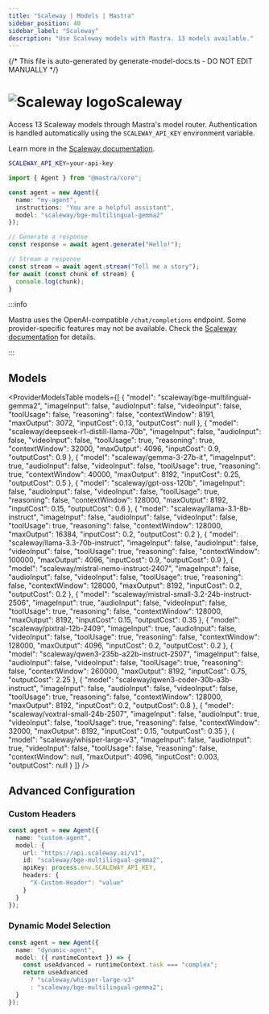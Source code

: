 ```yaml
---
title: "Scaleway | Models | Mastra"
sidebar_position: 40
sidebar_label: "Scaleway"
description: "Use Scaleway models with Mastra. 13 models available."
---
```


{/* This file is auto-generated by generate-model-docs.ts - DO NOT EDIT MANUALLY */}



# <img src="https://models.dev/logos/scaleway.svg" alt="Scaleway logo" className="inline w-8 h-8 mr-2 align-middle dark:invert dark:brightness-0 dark:contrast-200" />Scaleway

Access 13 Scaleway models through Mastra's model router. Authentication is handled automatically using the `SCALEWAY_API_KEY` environment variable.

Learn more in the [Scaleway documentation](https://www.scaleway.com/en/docs/generative-apis/).

```bash
SCALEWAY_API_KEY=your-api-key
```

```typescript
import { Agent } from "@mastra/core";

const agent = new Agent({
  name: "my-agent",
  instructions: "You are a helpful assistant",
  model: "scaleway/bge-multilingual-gemma2"
});

// Generate a response
const response = await agent.generate("Hello!");

// Stream a response
const stream = await agent.stream("Tell me a story");
for await (const chunk of stream) {
  console.log(chunk);
}
```

:::info

Mastra uses the OpenAI-compatible `/chat/completions` endpoint. Some provider-specific features may not be available. Check the [Scaleway documentation](https://www.scaleway.com/en/docs/generative-apis/) for details.

:::

## Models

<ProviderModelsTable 
  models={[
  {
    "model": "scaleway/bge-multilingual-gemma2",
    "imageInput": false,
    "audioInput": false,
    "videoInput": false,
    "toolUsage": false,
    "reasoning": false,
    "contextWindow": 8191,
    "maxOutput": 3072,
    "inputCost": 0.13,
    "outputCost": null
  },
  {
    "model": "scaleway/deepseek-r1-distill-llama-70b",
    "imageInput": false,
    "audioInput": false,
    "videoInput": false,
    "toolUsage": true,
    "reasoning": true,
    "contextWindow": 32000,
    "maxOutput": 4096,
    "inputCost": 0.9,
    "outputCost": 0.9
  },
  {
    "model": "scaleway/gemma-3-27b-it",
    "imageInput": true,
    "audioInput": false,
    "videoInput": false,
    "toolUsage": true,
    "reasoning": true,
    "contextWindow": 40000,
    "maxOutput": 8192,
    "inputCost": 0.25,
    "outputCost": 0.5
  },
  {
    "model": "scaleway/gpt-oss-120b",
    "imageInput": false,
    "audioInput": false,
    "videoInput": false,
    "toolUsage": true,
    "reasoning": false,
    "contextWindow": 128000,
    "maxOutput": 8192,
    "inputCost": 0.15,
    "outputCost": 0.6
  },
  {
    "model": "scaleway/llama-3.1-8b-instruct",
    "imageInput": false,
    "audioInput": false,
    "videoInput": false,
    "toolUsage": true,
    "reasoning": false,
    "contextWindow": 128000,
    "maxOutput": 16384,
    "inputCost": 0.2,
    "outputCost": 0.2
  },
  {
    "model": "scaleway/llama-3.3-70b-instruct",
    "imageInput": false,
    "audioInput": false,
    "videoInput": false,
    "toolUsage": true,
    "reasoning": false,
    "contextWindow": 100000,
    "maxOutput": 4096,
    "inputCost": 0.9,
    "outputCost": 0.9
  },
  {
    "model": "scaleway/mistral-nemo-instruct-2407",
    "imageInput": false,
    "audioInput": false,
    "videoInput": false,
    "toolUsage": true,
    "reasoning": false,
    "contextWindow": 128000,
    "maxOutput": 8192,
    "inputCost": 0.2,
    "outputCost": 0.2
  },
  {
    "model": "scaleway/mistral-small-3.2-24b-instruct-2506",
    "imageInput": true,
    "audioInput": false,
    "videoInput": false,
    "toolUsage": true,
    "reasoning": false,
    "contextWindow": 128000,
    "maxOutput": 8192,
    "inputCost": 0.15,
    "outputCost": 0.35
  },
  {
    "model": "scaleway/pixtral-12b-2409",
    "imageInput": true,
    "audioInput": false,
    "videoInput": false,
    "toolUsage": true,
    "reasoning": false,
    "contextWindow": 128000,
    "maxOutput": 4096,
    "inputCost": 0.2,
    "outputCost": 0.2
  },
  {
    "model": "scaleway/qwen3-235b-a22b-instruct-2507",
    "imageInput": false,
    "audioInput": false,
    "videoInput": false,
    "toolUsage": true,
    "reasoning": false,
    "contextWindow": 260000,
    "maxOutput": 8192,
    "inputCost": 0.75,
    "outputCost": 2.25
  },
  {
    "model": "scaleway/qwen3-coder-30b-a3b-instruct",
    "imageInput": false,
    "audioInput": false,
    "videoInput": false,
    "toolUsage": true,
    "reasoning": false,
    "contextWindow": 128000,
    "maxOutput": 8192,
    "inputCost": 0.2,
    "outputCost": 0.8
  },
  {
    "model": "scaleway/voxtral-small-24b-2507",
    "imageInput": false,
    "audioInput": true,
    "videoInput": false,
    "toolUsage": true,
    "reasoning": false,
    "contextWindow": 32000,
    "maxOutput": 8192,
    "inputCost": 0.15,
    "outputCost": 0.35
  },
  {
    "model": "scaleway/whisper-large-v3",
    "imageInput": false,
    "audioInput": true,
    "videoInput": false,
    "toolUsage": false,
    "reasoning": false,
    "contextWindow": null,
    "maxOutput": 4096,
    "inputCost": 0.003,
    "outputCost": null
  }
]}
/>

## Advanced Configuration

### Custom Headers

```typescript
const agent = new Agent({
  name: "custom-agent",
  model: {
    url: "https://api.scaleway.ai/v1",
    id: "scaleway/bge-multilingual-gemma2",
    apiKey: process.env.SCALEWAY_API_KEY,
    headers: {
      "X-Custom-Header": "value"
    }
  }
});
```

### Dynamic Model Selection

```typescript
const agent = new Agent({
  name: "dynamic-agent",
  model: ({ runtimeContext }) => {
    const useAdvanced = runtimeContext.task === "complex";
    return useAdvanced 
      ? "scaleway/whisper-large-v3"
      : "scaleway/bge-multilingual-gemma2";
  }
});
```


